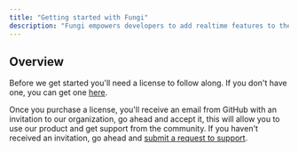 ```yaml
---
title: "Getting started with Fungi"
description: "Fungi empowers developers to add realtime features to their apps with easy to use and scalable APIs."
---
```


## Overview

Before we get started you'll need a license to follow along. If you
don't have one, you can get one [here](/pricing).

Once you purchase a license, you'll receive an email from GitHub with an
invitation to our organization, go ahead and accept it, this will
allow you to use our product and get support from the community. If
you haven't received an invitation, go ahead and [submit a request to support](/support).
